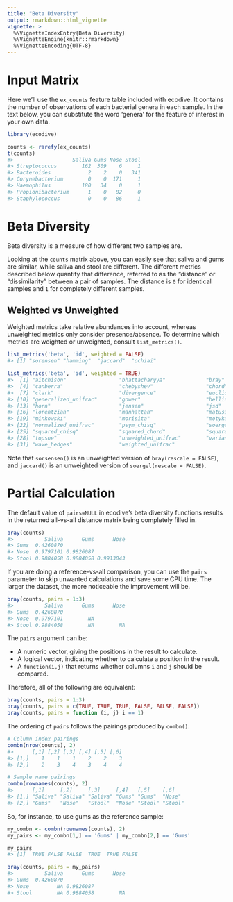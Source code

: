 ```yaml
---
title: "Beta Diversity"
output: rmarkdown::html_vignette
vignette: >
  %\VignetteIndexEntry{Beta Diversity}
  %\VignetteEngine{knitr::rmarkdown}
  %\VignetteEncoding{UTF-8}
---
```


# Input Matrix

Here we'll use the `ex_counts` feature table included with ecodive. It contains
the number of observations of each bacterial genera in each sample. In the text
below, you can substitute the word 'genera' for the feature of interest in your
own data.

```r
library(ecodive)

counts <- rarefy(ex_counts)
t(counts)
#>                   Saliva Gums Nose Stool
#> Streptococcus        162  309    6     1
#> Bacteroides            2    2    0   341
#> Corynebacterium        0    0  171     1
#> Haemophilus          180   34    0     1
#> Propionibacterium      1    0   82     0
#> Staphylococcus         0    0   86     1
```


# Beta Diversity

Beta diversity is a measure of how different two samples are.

Looking at the `counts` matrix above, you can easily see that saliva and gums
are similar, while saliva and stool are different. The different metrics
described below quantify that difference, referred to as the "distance" or
"dissimilarity" between a pair of samples. The distance is `0` for identical
samples and `1` for completely different samples.



## Weighted vs Unweighted

Weighted metrics take relative abundances into account, whereas unweighted
metrics only consider presence/absence. To determine which metrics are weighted
or unweighted, consult `list_metrics()`.

``` r
list_metrics('beta', 'id', weighted = FALSE)
#> [1] "sorensen" "hamming"  "jaccard"  "ochiai"

list_metrics('beta', 'id', weighted = TRUE)
#>  [1] "aitchison"                 "bhattacharyya"             "bray"                     
#>  [4] "canberra"                  "chebyshev"                 "chord"                    
#>  [7] "clark"                     "divergence"                "euclidean"                
#> [10] "generalized_unifrac"       "gower"                     "hellinger"                
#> [13] "horn"                      "jensen"                    "jsd"                      
#> [16] "lorentzian"                "manhattan"                 "matusita"                 
#> [19] "minkowski"                 "morisita"                  "motyka"                   
#> [22] "normalized_unifrac"        "psym_chisq"                "soergel"                  
#> [25] "squared_chisq"             "squared_chord"             "squared_euclidean"        
#> [28] "topsoe"                    "unweighted_unifrac"        "variance_adjusted_unifrac"
#> [31] "wave_hedges"               "weighted_unifrac"
```

Note that `sorsensen()` is an unweighted version of `bray(rescale = FALSE)`, and
`jaccard()` is an unweighted version of `soergel(rescale = FALSE)`.


# Partial Calculation

The default value of `pairs=NULL` in ecodive's beta diversity functions results
in the returned all-vs-all distance matrix being completely filled in.

```r
bray(counts)
#>          Saliva      Gums      Nose
#> Gums  0.4260870                    
#> Nose  0.9797101 0.9826087          
#> Stool 0.9884058 0.9884058 0.9913043
```

If you are doing a reference-vs-all comparison, you can use the `pairs`
parameter to skip unwanted calculations and save some CPU time. The larger the
dataset, the more noticeable the improvement will be.

```r
bray(counts, pairs = 1:3)
#>          Saliva      Gums      Nose
#> Gums  0.4260870                    
#> Nose  0.9797101        NA          
#> Stool 0.9884058        NA        NA
```

The `pairs` argument can be:

* A numeric vector, giving the positions in the result to calculate.
* A logical vector, indicating whether to calculate a position in the result.
* A `function(i,j)` that returns whether columns `i` and `j` should be compared.

Therefore, all of the following are equivalent:

```r
bray(counts, pairs = 1:3)
bray(counts, pairs = c(TRUE, TRUE, TRUE, FALSE, FALSE, FALSE))
bray(counts, pairs = function (i, j) i == 1)
```


The ordering of `pairs` follows the pairings produced by `combn()`.

```r
# Column index pairings
combn(nrow(counts), 2)
#>      [,1] [,2] [,3] [,4] [,5] [,6]
#> [1,]    1    1    1    2    2    3
#> [2,]    2    3    4    3    4    4

# Sample name pairings
combn(rownames(counts), 2)
#>      [,1]     [,2]     [,3]     [,4]   [,5]    [,6]   
#> [1,] "Saliva" "Saliva" "Saliva" "Gums" "Gums"  "Nose" 
#> [2,] "Gums"   "Nose"   "Stool"  "Nose" "Stool" "Stool"
```

So, for instance, to use gums as the reference sample:

```r
my_combn <- combn(rownames(counts), 2)
my_pairs <- my_combn[1,] == 'Gums' | my_combn[2,] == 'Gums'

my_pairs
#> [1]  TRUE FALSE FALSE  TRUE  TRUE FALSE

bray(counts, pairs = my_pairs)
#>          Saliva      Gums      Nose
#> Gums  0.4260870                    
#> Nose         NA 0.9826087          
#> Stool        NA 0.9884058        NA
```


